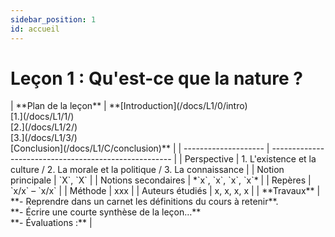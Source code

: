 ```yaml
---
sidebar_position: 1
id: accueil
---
```


# Leçon 1 : Qu'est-ce que la nature ? 

<div style={{ fontSize: '0.9rem' }}>
| **Plan de la leçon** | **[Introduction](/docs/L1/0/intro) <br /> [1.](/docs/L1/1/)  <br /> [2.](/docs/L1/2/) <br /> [3.](/docs/L1/3/) <br /> [Conclusion](/docs/L1/C/conclusion)** |
| -------------------- | ----------------------------------------------------- |
| Perspective          | 1. L'existence et la culture / 2. La morale et la politique / 3. La connaissance |
| Notion principale    | `X`, `X`                                              |
| Notions secondaires  | *`x`, `x`, `x`, `x`*                                  |
| Repères              | `x/x` – `x/x`                                         |
| Méthode              | xxx                                                   |
| Auteurs étudiés      | x, x, x, x                                            |
| **Travaux**          | **- Reprendre dans un carnet les définitions du cours à retenir**. <br /> **- Écrire une courte synthèse de la leçon…** <br /> **- Évaluations :** |
</div>

